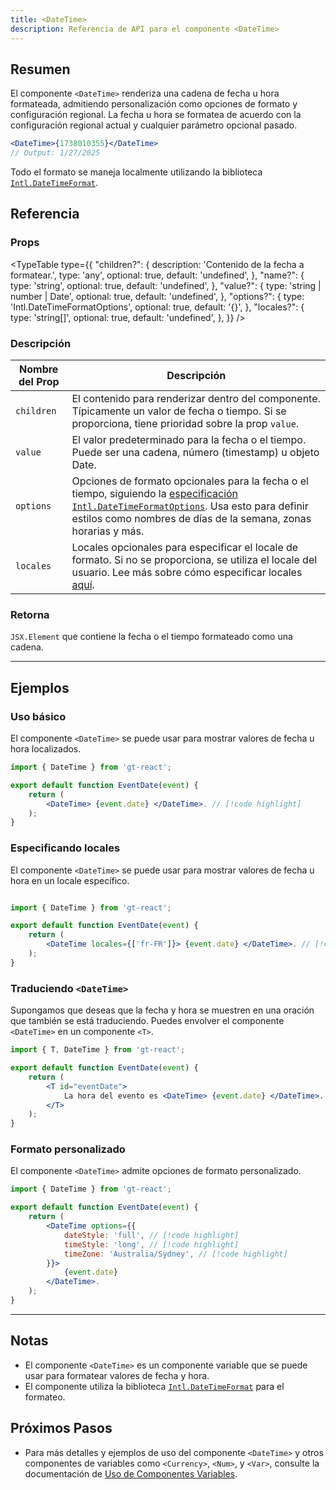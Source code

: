 ```yaml
---
title: <DateTime>
description: Referencia de API para el componente <DateTime>
---
```


## Resumen

El componente `<DateTime>` renderiza una cadena de fecha u hora formateada, admitiendo personalización como opciones de formato y configuración regional.
La fecha u hora se formatea de acuerdo con la configuración regional actual y cualquier parámetro opcional pasado.

```jsx
<DateTime>{1738010355}</DateTime>
// Output: 1/27/2025
```

Todo el formato se maneja localmente utilizando la biblioteca [`Intl.DateTimeFormat`](https://developer.mozilla.org/en-US/docs/Web/JavaScript/Reference/Global_Objects/Intl/DateTimeFormat).

## Referencia

### Props

<TypeTable
  type={{
    "children?": {
        description: 'Contenido de la fecha a formatear.',
        type: 'any',
        optional: true,
        default: 'undefined',
    },
    "name?": {
        type: 'string',
        optional: true,
        default: 'undefined',
    },
    "value?": {
        type: 'string | number | Date',
        optional: true,
        default: 'undefined',
    },
    "options?": {
        type: 'Intl.DateTimeFormatOptions',
        optional: true,
        default: '{}',
    },
    "locales?": {
        type: 'string[]',
        optional: true,
        default: 'undefined',
    },
  }}
/>

### Descripción
| Nombre del Prop | Descripción |
|-----------------|-------------|
| `children` | El contenido para renderizar dentro del componente. Típicamente un valor de fecha o tiempo. Si se proporciona, tiene prioridad sobre la prop `value`. |
| `value`    | El valor predeterminado para la fecha o el tiempo. Puede ser una cadena, número (timestamp) u objeto Date. |
| `options`  | Opciones de formato opcionales para la fecha o el tiempo, siguiendo la [especificación `Intl.DateTimeFormatOptions`](https://developer.mozilla.org/en-US/docs/Web/JavaScript/Reference/Global_Objects/Intl/DateTimeFormat). Usa esto para definir estilos como nombres de días de la semana, zonas horarias y más. |
| `locales`  | Locales opcionales para especificar el locale de formato. Si no se proporciona, se utiliza el locale del usuario. Lee más sobre cómo especificar locales [aquí](https://developer.mozilla.org/en-US/docs/Web/JavaScript/Reference/Global_Objects/Intl#locales_argument).|

### Retorna

`JSX.Element` que contiene la fecha o el tiempo formateado como una cadena.

---
## Ejemplos

### Uso básico
El componente `<DateTime>` se puede usar para mostrar valores de fecha u hora localizados.

```jsx title="EventDate.jsx" copy
import { DateTime } from 'gt-react';

export default function EventDate(event) {
    return (
        <DateTime> {event.date} </DateTime>. // [!code highlight]
    );
}
```

### Especificando locales
El componente `<DateTime>` se puede usar para mostrar valores de fecha u hora en un locale específico.

```jsx title="EventDate.jsx" copy

import { DateTime } from 'gt-react';

export default function EventDate(event) {
    return (
        <DateTime locales={['fr-FR']}> {event.date} </DateTime>. // [!code highlight]
    );
}
```

### Traduciendo `<DateTime>`
Supongamos que deseas que la fecha y hora se muestren en una oración que también se está traduciendo.
Puedes envolver el componente `<DateTime>` en un componente `<T>`.
```jsx title="EventDate.jsx" copy
import { T, DateTime } from 'gt-react';

export default function EventDate(event) {
    return (
        <T id="eventDate">
            La hora del evento es <DateTime> {event.date} </DateTime>. // [!code highlight]
        </T>
    );
}
```

### Formato personalizado
El componente `<DateTime>` admite opciones de formato personalizado.
```jsx title="EventDate.jsx" copy
import { DateTime } from 'gt-react';

export default function EventDate(event) {
    return (
        <DateTime options={{
            dateStyle: 'full', // [!code highlight]
            timeStyle: 'long', // [!code highlight]
            timeZone: 'Australia/Sydney', // [!code highlight]
        }}>
            {event.date}
        </DateTime>.
    );
}
```

---

## Notas
 * El componente `<DateTime>` es un componente variable que se puede usar para formatear valores de fecha y hora.
 * El componente utiliza la biblioteca [`Intl.DateTimeFormat`](https://developer.mozilla.org/en-US/docs/Web/JavaScript/Reference/Global_Objects/Intl/DateTimeFormat) para el formateo.

## Próximos Pasos
 * Para más detalles y ejemplos de uso del componente `<DateTime>` y otros componentes de variables como `<Currency>`, `<Num>`, y `<Var>`,
  consulte la documentación de [Uso de Componentes Variables](/docs/react/reference/using-variable-components).